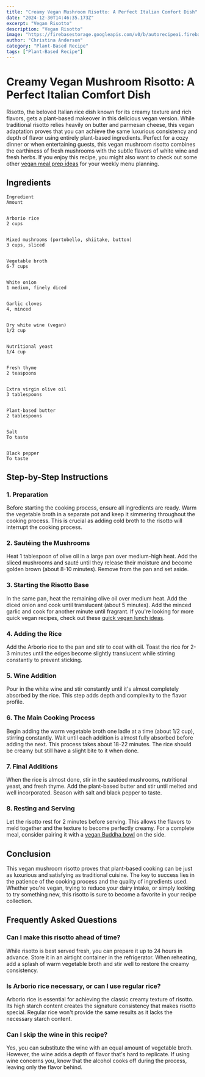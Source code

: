 ```yaml
---
title: "Creamy Vegan Mushroom Risotto: A Perfect Italian Comfort Dish"
date: "2024-12-30T14:46:35.173Z"
excerpt: "Vegan Risotto"
description: "Vegan Risotto"
image: "https://firebasestorage.googleapis.com/v0/b/autorecipeai.firebasestorage.app/o/generated-images%2F1735569993171-t3yysf5e89.jpg?alt=media&token=181dcf85-2bbd-432d-b8ae-17d39915d95f"
author: "Christina Anderson"
category: "Plant-Based Recipe"
tags: ["Plant-Based Recipe"]
---
```


# Creamy Vegan Mushroom Risotto: A Perfect Italian Comfort Dish


Risotto, the beloved Italian rice dish known for its creamy texture and rich flavors, gets a plant-based makeover in this delicious vegan version. While traditional risotto relies heavily on butter and parmesan cheese, this vegan adaptation proves that you can achieve the same luxurious consistency and depth of flavor using entirely plant-based ingredients. Perfect for a cozy dinner or when entertaining guests, this vegan mushroom risotto combines the earthiness of fresh mushrooms with the subtle flavors of white wine and fresh herbs. If you enjoy this recipe, you might also want to check out some other [vegan meal prep ideas](https://healtystack.com/vegan-meal-prep-ideas/) for your weekly menu planning.



## Ingredients




    Ingredient
    Amount


    Arborio rice
    2 cups


    Mixed mushrooms (portobello, shiitake, button)
    3 cups, sliced


    Vegetable broth
    6-7 cups


    White onion
    1 medium, finely diced


    Garlic cloves
    4, minced


    Dry white wine (vegan)
    1/2 cup


    Nutritional yeast
    1/4 cup


    Fresh thyme
    2 teaspoons


    Extra virgin olive oil
    3 tablespoons


    Plant-based butter
    2 tablespoons


    Salt
    To taste


    Black pepper
    To taste





## Step-by-Step Instructions


### 1. Preparation

Before starting the cooking process, ensure all ingredients are ready. Warm the vegetable broth in a separate pot and keep it simmering throughout the cooking process. This is crucial as adding cold broth to the risotto will interrupt the cooking process.



### 2. Sautéing the Mushrooms

Heat 1 tablespoon of olive oil in a large pan over medium-high heat. Add the sliced mushrooms and sauté until they release their moisture and become golden brown (about 8-10 minutes). Remove from the pan and set aside.



### 3. Starting the Risotto Base

In the same pan, heat the remaining olive oil over medium heat. Add the diced onion and cook until translucent (about 5 minutes). Add the minced garlic and cook for another minute until fragrant. If you're looking for more quick vegan recipes, check out these [quick vegan lunch ideas](https://healtystack.com/quick-vegan-lunch-ideas/).



### 4. Adding the Rice

Add the Arborio rice to the pan and stir to coat with oil. Toast the rice for 2-3 minutes until the edges become slightly translucent while stirring constantly to prevent sticking.



### 5. Wine Addition

Pour in the white wine and stir constantly until it's almost completely absorbed by the rice. This step adds depth and complexity to the flavor profile.



### 6. The Main Cooking Process

Begin adding the warm vegetable broth one ladle at a time (about 1/2 cup), stirring constantly. Wait until each addition is almost fully absorbed before adding the next. This process takes about 18-22 minutes. The rice should be creamy but still have a slight bite to it when done.



### 7. Final Additions

When the rice is almost done, stir in the sautéed mushrooms, nutritional yeast, and fresh thyme. Add the plant-based butter and stir until melted and well incorporated. Season with salt and black pepper to taste.



### 8. Resting and Serving

Let the risotto rest for 2 minutes before serving. This allows the flavors to meld together and the texture to become perfectly creamy. For a complete meal, consider pairing it with a [vegan Buddha bowl](https://healtystack.com/vegan-buddha-bowl/) on the side.



## Conclusion

This vegan mushroom risotto proves that plant-based cooking can be just as luxurious and satisfying as traditional cuisine. The key to success lies in the patience of the cooking process and the quality of ingredients used. Whether you're vegan, trying to reduce your dairy intake, or simply looking to try something new, this risotto is sure to become a favorite in your recipe collection.



## Frequently Asked Questions


### Can I make this risotto ahead of time?

While risotto is best served fresh, you can prepare it up to 24 hours in advance. Store it in an airtight container in the refrigerator. When reheating, add a splash of warm vegetable broth and stir well to restore the creamy consistency.



### Is Arborio rice necessary, or can I use regular rice?

Arborio rice is essential for achieving the classic creamy texture of risotto. Its high starch content creates the signature consistency that makes risotto special. Regular rice won't provide the same results as it lacks the necessary starch content.



### Can I skip the wine in this recipe?

Yes, you can substitute the wine with an equal amount of vegetable broth. However, the wine adds a depth of flavor that's hard to replicate. If using wine concerns you, know that the alcohol cooks off during the process, leaving only the flavor behind.


